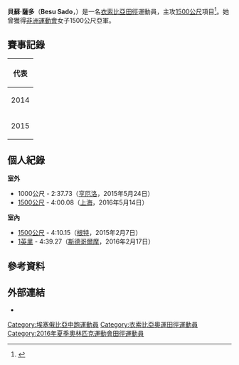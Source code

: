 {{noteTA
|1=zh-tw:衣索比亞; zh-sg:衣索比亚; zh-cn:埃塞俄比亚; zh-hk:埃塞俄比亞;
}}
{{Infobox sportsperson
| name           = 貝蘇·薩多<br />''Besu Sado''
| image          = 
| image_size     = 
| caption        = 
| birth_name     = 
| fullname       = Besu Sado Beko
| nickname       = 
| nationality    = 
| residence      = 
| birth_date     = {{birth date and age|1996|1|12|df=yes}}
| birth_place    = 
| death_date     = 
| death_place    = 
| height         = {{height|m=1.65}}
| weight         = {{weight|kg=50}}
| website        = 
| country        = {{ETH}}
| sport          = [[田徑|田徑]]
| event          = 1500公尺
| olympics       = 
| show-medals    = yes
| medaltemplates = 
{{MedalSport|女子[[田徑|田徑]]}}
{{MedalCountry|{{ETH}}}}
{{MedalCompetition|[[非洲運動會|非洲運動會]]}}
{{MedalSilver|[[2015年非洲運動會|2015年 布拉薩]]|1500公尺}}
{{MedalCompetition|[[非洲青年田徑錦標賽|非洲青年田徑錦標賽]]}}
{{MedalSilver|[[2015年非洲青年田徑錦標賽|2015年 阿迪斯阿貝巴]]|1500公尺}}
}}
'''貝蘇·薩多'''（'''Besu Sado'''，{{bd|1996年|1月12日|catIdx=Sado, Besu}}）是一名[[衣索比亞|衣索比亞]][[田徑|田徑]]運動員，主攻[[1500米賽跑|1500公尺]]項目<ref>{{cite web |url=http://www.iaaf.org/athletes/ethiopia/besu-sado-293330 |title=Besu Sado |publisher=IAAF |date=2016-05-21 |accessdate=2016-05-21 |archive-date=2019-04-09 |archive-url=https://web.archive.org/web/20190409003655/https://www.iaaf.org/athletes/ethiopia/besu-sado-293330 |dead-url=no }}</ref>。她曾獲得[[2015年非洲運動會|非洲運動會]]女子1500公尺亞軍。

== 賽事記錄 ==
{| {{AchievementTable|Event=yes}}
|-
!colspan="6"|代表 {{ETH}}
|-
|2014
|{{link-en|2014年非洲田徑錦標賽|2014 African Championships in Athletics|非洲錦標賽}}
|[[摩洛哥|摩洛哥]][[馬拉喀什|馬拉喀什]]
|第7名
|1500公尺
|4:17.51
|-
|rowspan=3|2015
|{{link-en|2015年非洲青年田徑錦標賽|2015 African Junior Athletics Championships|非洲青年錦標賽}}
|[[衣索比亞|衣索比亞]][[阿迪斯阿貝巴|阿迪斯阿貝巴]]
|bgcolor=silver | 亞軍
|1500公尺
|4:17.11
|-
|[[2015年世界田徑錦標賽|世界錦標賽]]
|[[中國|中國]][[北京|北京]]
|第18名 (sf)
|1500公尺
|4:17.17
|-
|[[2015年非洲運動會|非洲運動會]]
|[[剛果共和國|剛果共和國]][[布拉薩|布拉薩]]
|bgcolor=silver | 亞軍
|1500公尺
|4:18.86
|}

== 個人紀錄 ==
'''室外'''
* 1000公尺 - 2:37.73（[[亨厄洛|亨厄洛]]，2015年5月24日）
* [[1500米賽跑|1500公尺]] - 4:00.08（[[上海|上海]]，2016年5月14日）

'''室內'''
* [[1500米賽跑|1500公尺]] - 4:10.15（[[根特|根特]]，2015年2月7日）
* [[1英里賽跑|1英里]] - 4:39.27（[[斯德哥爾摩|斯德哥爾摩]]，2016年2月17日）

== 參考資料 ==
{{Reflist}}

== 外部連結 ==
* {{IAAF name|id=293330}}

{{Ethiopia-stub}}

{{DEFAULTSORT:Sado, Besu}}
[[Category:埃塞俄比亞中跑運動員|Category:埃塞俄比亞中跑運動員]]
[[Category:衣索比亞奧運田徑運動員|Category:衣索比亞奧運田徑運動員]]
[[Category:2016年夏季奧林匹克運動會田徑運動員|Category:2016年夏季奧林匹克運動會田徑運動員]]